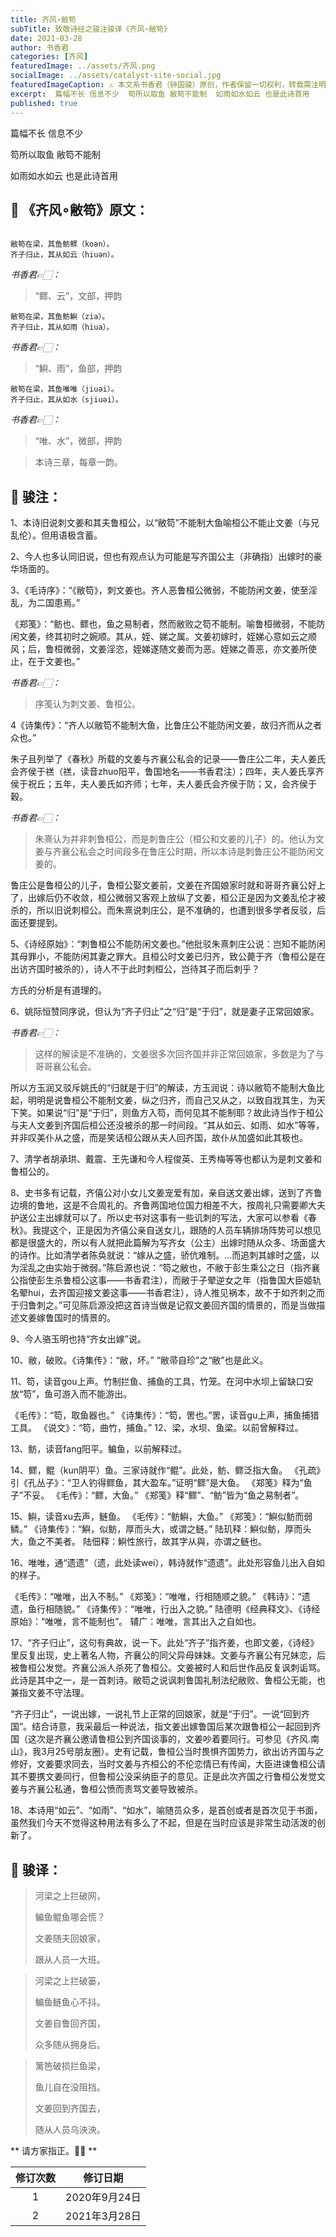 ```yaml
---
title: 齐风∘敝笱
subTitle: 致敬诗经之骏注骏译《齐风∘敝笱》 
date: 2021-03-28 
author: 书香君
categories: [齐风]
featuredImage: ../assets/齐风.png
socialImage: ../assets/catalyst-site-social.jpg
featuredImageCaption: ⚠️️ 本文系书香君（钟国骏）原创，作者保留一切权利，转载需注明出处。
excerpt:  篇幅不长 信息不少  笱所以取鱼 敝笱不能制  如雨如水如云 也是此诗首用   
published: true
---
```


篇幅不长
信息不少

笱所以取鱼
敝笱不能制

如雨如水如云
也是此诗首用

## 🌼 《齐风∘敝笱》原文：
```

敝笱在梁，其鱼鲂鳏（koən）。
齐子归止，其从如云（hiuən）。

```
*书香君👉🏻：* 

> “鳏、云”，文部，押韵

```
敝笱在梁，其鱼鲂鱮（zia）。
齐子归止，其从如雨（hiua）。

```
*书香君👉🏻：* 

> “鱮、雨”，鱼部，押韵

```
敝笱在梁，其鱼唯唯（jiuəi）。
齐子归止，其从如水（sjiuəi）。

```
*书香君👉🏻：* 

> “唯、水”，微部，押韵

> 本诗三章，每章一韵。

## 🍁️ 骏注：

1、本诗旧说刺文姜和其夫鲁桓公，以“敝笱”不能制大鱼喻桓公不能止文姜（与兄乱伦）。但用语极含蓄。

2、今人也多认同旧说，但也有观点认为可能是写齐国公主（非确指）出嫁时的豪华场面的。

3、《毛诗序》：“《敝笱》，刺文姜也。齐人恶鲁桓公微弱，不能防闲文姜，使至淫乱，为二国患焉。”

《郑笺》：“鲂也、鳏也，鱼之易制者，然而敝败之笱不能制。喻鲁桓微弱，不能防闲文姜，终其初时之婉顺。其从，姪、娣之属。文姜初嫁时，姪娣心意如云之顺风；后，鲁桓微弱，文姜淫恣，姪娣遂随文姜而为恶。姪娣之善恶，亦文姜所使止，在于文姜也。”

*书香君👉🏻：* 

> 序笺认为刺文姜、鲁桓公。

4《诗集传》：“齐人以敝笱不能制大鱼，比鲁庄公不能防闲文姜，故归齐而从之者众也。”

朱子且列举了《春秋》所载的文姜与齐襄公私会的记录——鲁庄公二年，夫人姜氏会齐侯于禚（禚，读音zhuo阳平，鲁国地名——书香君注）；四年，夫人姜氏享齐侯于祝丘；五年，夫人姜氏如齐师；七年，夫人姜氏会齐侯于防；又，会齐侯于穀。

*书香君👉🏻：* 

> 朱熹认为并非刺鲁桓公，而是刺鲁庄公（桓公和文姜的儿子）的。他认为文姜与齐襄公私会之时间段多在鲁庄公时期，所以本诗是刺鲁庄公不能防闲文姜的。

鲁庄公是鲁桓公的儿子，鲁桓公娶文姜前，文姜在齐国娘家时就和哥哥齐襄公好上了，出嫁后仍不收敛，桓公微弱又客观上放纵了文姜，桓公正是因为文姜乱伦才被杀的，所以旧说刺桓公。而朱熹说刺庄公，是不准确的，也遭到很多学者反驳，后面还要提到。

5、《诗经原始》：“刺鲁桓公不能防闲文姜也。”他批驳朱熹刺庄公说：岂知不能防闲其母罪小，不能防闲其妻之罪大。且桓公时文姜已归齐，致公薨于齐（鲁桓公是在出访齐国时被杀的），诗人不于此时刺桓公，岂待其子而后刺乎？

方氏的分析是有道理的。

6、姚际恒赞同序说，但认为“齐子归止”之“归”是“于归”，就是妻子正常回娘家。

*书香君👉🏻：* 

> 这样的解读是不准确的，文姜很多次回齐国并非正常回娘家，多数是为了与哥哥襄公私会。

所以方玉润又驳斥姚氏的“归就是于归”的解读，方玉润说：诗以敝笱不能制大鱼比起，明明是说鲁桓公不能制文姜，纵之归齐，而自己又从之，以致自戕其生，为天下笑。如果说“归”是“于归”，则鱼方入笱，而何见其不能制耶？故此诗当作于桓公与夫人文姜到齐国后桓公还没被杀的那一时间段。“其从如云、如雨、如水”等等，并非叹美仆从之盛，而是笑话桓公跟从夫人回齐国，故仆从加盛如此其极也。

7、清学者胡承珙、戴震、王先谦和今人程俊英、王秀梅等等也都认为是刺文姜和鲁桓公的。

8、史书多有记载，齐僖公对小女儿文姜宠爱有加，亲自送文姜出嫁，送到了齐鲁边境的鲁地，这是不合周礼的。齐鲁两国地位国力相差不大，按周礼只需要卿大夫护送公主出嫁就可以了。所以史书对这事有一些讥刺的写法，大家可以参看《春秋》。我提这个，正是因为齐僖公亲自送女儿，跟随的人员车辆排场阵势可以想见都是很盛大的，所以有人就把此篇解为写齐女（公主）出嫁时随从众多、场面盛大的诗作。比如清学者陈奂就说：“嫁从之盛，骄伉难制。…而追刺其嫁时之盛，以为淫乱之由实始于微弱。”陈启源也说：“笱之敝也，不敝于彭生乘公之日（指齐襄公指使彭生杀鲁桓公这事——书香君注），而敝于子翚逆女之年（指鲁国大臣姬轨名翚hui，去齐国迎接文姜这事——书香君注），诗人推见祸本，故不于如齐刺之而于归鲁刺之。”可见陈启源没把这首诗当做是记叙文姜回齐国的情景的，而是当做描述文姜嫁鲁国时的情景的。

9、今人骆玉明也持“齐女出嫁”说。

10、敝，破败。《诗集传》：“敝，坏。”
“敝帚自珍”之“敝”也是此义。

11、笱，读音gou上声。竹制拦鱼、捕鱼的工具，竹笼。在河中水坝上留缺口安放“笱”，鱼可游入而不能游出。

《毛传》：“笱，取鱼器也。”
《诗集传》：“笱，罟也。”罟，读音gu上声，捕鱼捕猎工具。
《说文》：“笱，曲竹，捕鱼。”
12、梁，水坝、鱼梁。以前曾解释过。

13、鲂，读音fang阳平。鳊鱼，以前解释过。

14、鳏，鲲（kun阴平）鱼。三家诗就作“鲲”。此处，鲂、鳏泛指大鱼。
《孔疏》引《孔丛子》：“卫人钓得鳏鱼，其大盈车。”证明“鳏”是大鱼。
《郑笺》释为“鱼子”不妥。
《毛传》：“鳏，大鱼。”
《郑笺》释“鳏”、“鲂”皆为“鱼之易制者”。

15、鱮，读音xu去声，鲢鱼。
《毛传》：“鲂鱮，大鱼。”
《郑笺》：“鱮似鲂而弱鳞。”
《诗集传》：“鱮，似鲂，厚而头大，或谓之鲢。”
陆玑释：鱮似鲂，厚而头大，鱼之不美者。
陆佃释：鱮性旅行，故其字从與，亦谓之鲢也。

16、唯唯，通“遗遗”（遗，此处读wei），韩诗就作“遗遗”。此处形容鱼儿出入自如的样子。

《毛传》：“唯唯，出入不制。”
《郑笺》：“唯唯，行相随顺之貌。”
《韩诗》：“遗遗，鱼行相随貌。”
《诗集传》：“唯唯，行出入之貌。”
陆德明《经典释文》、《诗经原始》：“唯唯，言不能制也”。
辅广：唯唯，言其出入之自如也。

17、“齐子归止”，这句有典故，说一下。此处“齐子”指齐姜，也即文姜，《诗经》里反复出现，史上著名人物，齐襄公的同父异母妹妹。文姜与齐襄公有兄妹恋，后被鲁桓公发觉。齐襄公派人杀死了鲁桓公。文姜被时人和后世作品反复讽刺诟骂。此诗是其中之一，是一首刺诗。敝笱之说讽刺鲁国礼制法纪敝败、鲁桓公无能，也兼指文姜不守法理。

“齐子归止”，一说出嫁，一说礼节上正常的回娘家，就是“于归”。一说“回到齐国”。结合诗意，我采最后一种说法，指文姜出嫁鲁国后某次跟鲁桓公一起回到齐国（这次是齐襄公邀请鲁桓公到齐国谈事的，文姜吵着要同行。可参见《齐风.南山》，我3月25号朋友圈）。史有记载，鲁桓公当时畏惧齐国势力，欲出访齐国与之修好，文姜要求同去，当时文姜与齐桓公的不伦恋情已有传闻，大臣进谏鲁桓公请其不要携文姜同行，但鲁桓公没采纳臣子的意见。正是此次齐国之行鲁桓公发觉文姜与齐襄公私通，鲁桓公愤而责骂文姜导致被杀。

18、本诗用“如云”、“如雨”、“如水”，喻随员众多，是首创或者是首次见于书面，虽然我们今天不觉得这种用法有多么了不起，但是在当时应该是非常生动活泼的创新了。

## 🍁️ 骏译：

> 河梁之上拦破网，
> 
> 鳊鱼鲲鱼哪会慌？
> 
> 文姜随夫回娘家，
> 
> 跟从人员一大班。

> 河梁之上拦破篓，
> 
> 鳊鱼鲢鱼心不抖。
> 
> 文姜自鲁回齐国，
> 
> 众多随从拥身后。

> 篱笆破损拦鱼梁，
> 
> 鱼儿自在没阻挡。
> 
> 文姜回到齐国去，
> 
> 随从人员乌泱泱。

** 请方家指正。🙏🏻 **

| 修订次数      | 修订日期 | 
|   :----: |    :----:   | 
| 1    | 2020年9月24日       | 
| 2    | 2021年3月28日       | 
